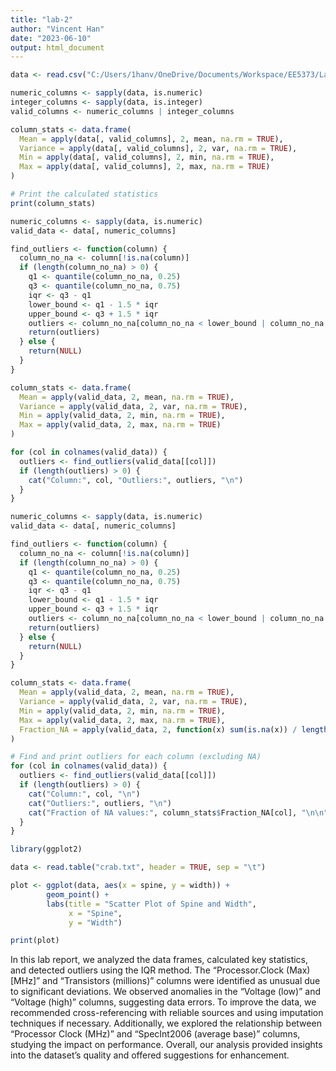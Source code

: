 ```yaml
---
title: "lab-2"
author: "Vincent Han"
date: "2023-06-10"
output: html_document
---
```


```r

data <- read.csv("C:/Users/1hanv/OneDrive/Documents/Workspace/EE5373/Lab2/all-data.csv")

numeric_columns <- sapply(data, is.numeric)
integer_columns <- sapply(data, is.integer)
valid_columns <- numeric_columns | integer_columns

column_stats <- data.frame(
  Mean = apply(data[, valid_columns], 2, mean, na.rm = TRUE),
  Variance = apply(data[, valid_columns], 2, var, na.rm = TRUE),
  Min = apply(data[, valid_columns], 2, min, na.rm = TRUE),
  Max = apply(data[, valid_columns], 2, max, na.rm = TRUE)
)

# Print the calculated statistics
print(column_stats)

```

```r

numeric_columns <- sapply(data, is.numeric)
valid_data <- data[, numeric_columns]

find_outliers <- function(column) {
  column_no_na <- column[!is.na(column)]
  if (length(column_no_na) > 0) {
    q1 <- quantile(column_no_na, 0.25)
    q3 <- quantile(column_no_na, 0.75)
    iqr <- q3 - q1
    lower_bound <- q1 - 1.5 * iqr
    upper_bound <- q3 + 1.5 * iqr
    outliers <- column_no_na[column_no_na < lower_bound | column_no_na > upper_bound]
    return(outliers)
  } else {
    return(NULL)
  }
}

column_stats <- data.frame(
  Mean = apply(valid_data, 2, mean, na.rm = TRUE),
  Variance = apply(valid_data, 2, var, na.rm = TRUE),
  Min = apply(valid_data, 2, min, na.rm = TRUE),
  Max = apply(valid_data, 2, max, na.rm = TRUE)
)

for (col in colnames(valid_data)) {
  outliers <- find_outliers(valid_data[[col]])
  if (length(outliers) > 0) {
    cat("Column:", col, "Outliers:", outliers, "\n")
  }
}

```

```r

numeric_columns <- sapply(data, is.numeric)
valid_data <- data[, numeric_columns]

find_outliers <- function(column) {
  column_no_na <- column[!is.na(column)]
  if (length(column_no_na) > 0) {
    q1 <- quantile(column_no_na, 0.25)
    q3 <- quantile(column_no_na, 0.75)
    iqr <- q3 - q1
    lower_bound <- q1 - 1.5 * iqr
    upper_bound <- q3 + 1.5 * iqr
    outliers <- column_no_na[column_no_na < lower_bound | column_no_na > upper_bound]
    return(outliers)
  } else {
    return(NULL)
  }
}

column_stats <- data.frame(
  Mean = apply(valid_data, 2, mean, na.rm = TRUE),
  Variance = apply(valid_data, 2, var, na.rm = TRUE),
  Min = apply(valid_data, 2, min, na.rm = TRUE),
  Max = apply(valid_data, 2, max, na.rm = TRUE),
  Fraction_NA = apply(valid_data, 2, function(x) sum(is.na(x)) / length(x))
)

# Find and print outliers for each column (excluding NA)
for (col in colnames(valid_data)) {
  outliers <- find_outliers(valid_data[[col]])
  if (length(outliers) > 0) {
    cat("Column:", col, "\n")
    cat("Outliers:", outliers, "\n")
    cat("Fraction of NA values:", column_stats$Fraction_NA[col], "\n\n")
  }
}

```

```r

library(ggplot2)

data <- read.table("crab.txt", header = TRUE, sep = "\t")

plot <- ggplot(data, aes(x = spine, y = width)) +
        geom_point() +
        labs(title = "Scatter Plot of Spine and Width",
             x = "Spine",
             y = "Width")

print(plot)
```

In this lab report, we analyzed the data frames, calculated key statistics, and detected outliers using the IQR method. The "Processor.Clock (Max) [MHz]" and "Transistors (millions)" columns were identified as unusual due to significant deviations. We observed anomalies in the "Voltage (low)" and "Voltage (high)" columns, suggesting data errors. To improve the data, we recommended cross-referencing with reliable sources and using imputation techniques if necessary. Additionally, we explored the relationship between "Processor Clock (MHz)" and "SpecInt2006 (average base)" columns, studying the impact on performance. Overall, our analysis provided insights into the dataset's quality and offered suggestions for enhancement.



